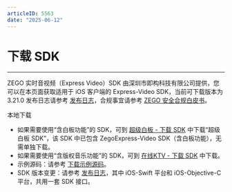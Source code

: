 ```yaml
---
articleID: 5563
date: "2025-06-12"
---
```

# 下载 SDK

- - -

ZEGO 实时音视频（Express Video）SDK 由深圳市即构科技有限公司提供，您可以在本页面获取适用于 iOS 客户端的 Express-Video SDK，当前可下载版本为 3.21.0 发布日志请参考 [发布日志](!DownloadSDK/Release_Notes)，合规事宜请参考 [ZEGO 安全合规白皮书](/policies-and-agreements/zego-security-and-compliance-white-paper)。

<Card title="Express-Video SDK v3.21.0" href="https://artifact-sdk.zego.im/rtc/ZegoExpressVideo/ios/ZegoExpressVideo-ios-shared-objc.zip" target="_blank">
本地下载
</Card>

<Note title="说明">

- 如果需要使用“含白板功能”的 SDK，可到 [超级白板 - 下载 SDK](/super-board-ios/download-sdk) 中下载“超级白板 SDK”，该 SDK 中已包含 ZegoExpress-Video SDK（含白板功能），无需单独下载。
- 如果需要使用“含版权音乐功能”的 SDK，可到 [在线KTV - 下载 SDK](/online-ktv-ios/downloads) 中下载。
- 示例源码：请参考 [下载示例源码](!DownloadDemo/DownloadDemo)。
- SDK 版本变更：请参考 [发布日志](/real-time-video-ios-oc/client-sdk/release-notes)，其中 iOS-Swift 平台和 iOS-Objective-C 平台，共用一套 SDK 接口。
</Note>



